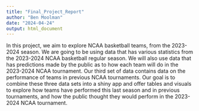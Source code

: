 ```yaml
---
title: "Final_Project_Report"
author: "Ben Moolman"
date: "2024-04-24"
output: html_document
---
```


In this project, we aim to explore NCAA basketball teams, from the 2023-2024 season. We are going to be using data that has various statistics from the 2023-2024 NCAA basketball regular season. We will also use data that has predictions made by the public as to how each team will do in the 2023-2024 NCAA tournament. Our third set of data contains data on the performance of teams in previous NCAA tournaments. Our goal is to combine these three data sets into a shiny app and offer tables and visuals to explore how teams have performed this last season and in previous tournaments, and how the public thought they would perform in the 2023-2024 NCAA tournament.

